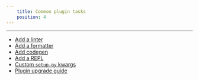 ```yaml
---
    title: Common plugin tasks
    position: 4
---
```




---

* [Add a linter](./add-a-linter.mdx)
* [Add a formatter](./add-a-formatter.mdx) 
* [Add codegen](./add-codegen.mdx) 
* [Add a REPL](./add-a-repl.mdx) 
* [Custom `setup-py` kwargs](./custom-`setup-py()`-kwargs.mdx)
* [Plugin upgrade guide](./plugin-upgrade-guide.mdx)